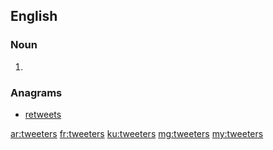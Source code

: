 ==English==

===Noun===
{{head|en|plural}}

# {{plural of|tweeter|lang=en}}

===Anagrams===
* [[retweets#English|retweets]]

[[ar:tweeters]]
[[fr:tweeters]]
[[ku:tweeters]]
[[mg:tweeters]]
[[my:tweeters]]